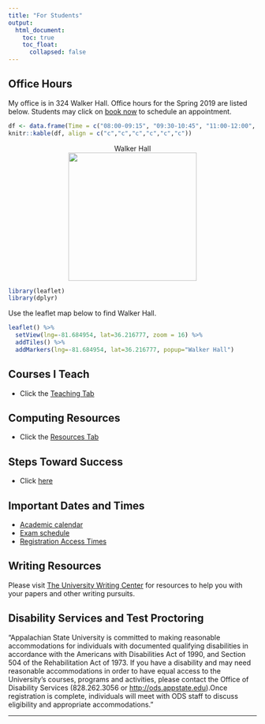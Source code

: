```yaml
---
title: "For Students"
output: 
  html_document:
    toc: true
    toc_float:
      collapsed: false
---
```

## Office Hours <i class="fa fa-clock-o"></i>

My office is in 324 Walker Hall. Office hours for the Spring 2019 are listed below. Students may click on [book now](https://hasthika.youcanbook.me/) to schedule an appointment.

```r
df <- data.frame(Time = c("08:00-09:15", "09:30-10:45", "11:00-12:00", "12:00-01:00","01:00-2:00",""), Monday = c("Research", "Research", "Lunch", "Research", "Research", ""), Tuesday = c("3850	101", "3850	102", "Lunch", "Office", "Office", ""),  Wednesday =  c("3850	101", "3850	102", "Lunch", "Prep", "Prep", ""), Thurdsay =  c("3850	101", "3850	102", "Lunch", "Office", "Office", ""))
knitr::kable(df, align = c("c","c","c","c","c","c"))

```






<center>
<figure>
<figcaption> Walker Hall </figcaption>
<img src="./images/walkerhall.jpg" caption="Walker Hall" width = 260>
</figure>
</center>

```r
library(leaflet)
library(dplyr)
```

Use the leaflet map below to find Walker Hall. 

```r
leaflet() %>%
  setView(lng=-81.684954, lat=36.216777, zoom = 16) %>% 
  addTiles() %>%
  addMarkers(lng=-81.684954, lat=36.216777, popup="Walker Hall") 
```



## Courses I Teach

* Click the [Teaching Tab](teaching.html)

## Computing Resources

* Click the [Resources Tab](resources.html)

## Steps Toward Success

* Click [here](StepsTowardsSuccess.html)




## Important Dates and Times

- [Academic calendar](https://registrar.appstate.edu/calendars-schedules/academic-calendar) <i class="fa fa-calendar"></i>
- [Exam schedule](https://registrar.appstate.edu/calendars-schedules/exam-schedule-0)
- [Registration Access Times](https://registrar.appstate.edu/students/registration-classes/early-registration-access)

## Writing Resources

Please visit [The University Writing Center](http://writingcenter.appstate.edu/) for resources to help you with your papers and other writing pursuits.



## Disability Services and Test Proctoring 


"Appalachian State University is committed to making reasonable accommodations for individuals with documented qualifying disabilities in accordance with the Americans with Disabilities Act of 1990, and Section 504 of the Rehabilitation Act of 1973. If you have a disability and may need reasonable accommodations in order to have equal access to the University's courses, programs and activities, please contact the Office of Disability Services (828.262.3056 or <http://ods.appstate.edu>).Once registration is complete, individuals will meet with ODS staff to discuss eligibility and appropriate accommodations."



* * *